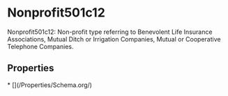 # Nonprofit501c12

Nonprofit501c12: Non-profit type referring to Benevolent Life Insurance Associations, Mutual Ditch or Irrigation Companies, Mutual or Cooperative Telephone Companies.

## Properties

<Grid>
* [](/Properties/Schema.org/)

</Grid>

